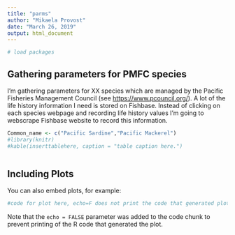 ```yaml
---
title: "parms"
author: "Mikaela Provost"
date: "March 26, 2019"
output: html_document
---
```


```r
# load packages
```

## Gathering parameters for PMFC species

I'm gathering parameters for XX species which are managed by the Pacific Fisheries Management Council (see <https://www.pcouncil.org/>). A lot of the life history information I need is stored on Fishbase. Instead of clicking on each species webpage and recording life history values I'm going to webscrape Fishbase website to record this information. 

```r
Common_name <- c("Pacific Sardine","Pacific Mackerel")
#library(knitr)
#kable(inserttablehere, caption = "table caption here.")
```


```r

```

## Including Plots

You can also embed plots, for example:

```r
#code for plot here, echo=F does not print the code that generated plot
```

Note that the `echo = FALSE` parameter was added to the code chunk to prevent printing of the R code that generated the plot.
